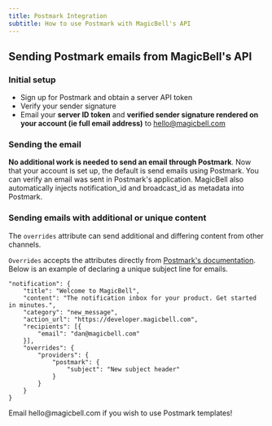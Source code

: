 ```yaml
---
title: Postmark Integration
subtitle: How to use Postmark with MagicBell's API
---
```


## Sending Postmark emails from MagicBell's API

### Initial setup

- Sign up for Postmark and obtain a server API token
- Verify your sender signature
- Email your **server ID token** and **verified sender signature rendered on your account (ie full email address)** to hello@magicbell.com

### Sending the email

**No additional work is needed to send an email through Postmark**. Now that your account is set up, the default is send emails using Postmark. You can verify an email was sent in Postmark's application. MagicBell also automatically injects notification_id and broadcast_id as metadata into Postmark.

### Sending emails with additional or unique content

The `overrides` attribute can send additional and differing content from other channels.

`Overrides` accepts the attributes directly from [Postmark's documentation](https://postmarkapp.com/developer/api/email-api). Below is an example of declaring a unique subject line for emails.

```shell hideHeader
"notification": {
    "title": "Welcome to MagicBell",
    "content": "The notification inbox for your product. Get started in minutes.",
    "category": "new_message",
    "action_url": "https://developer.magicbell.com",
    "recipients": [{
        "email": "dan@magicbell.com"
    }],
    "overrides": {
        "providers": {
            "postmark": {
                "subject": "New subject header"
            }
        }
    }
}
```

<Note>
Email hello@magicbell.com if you wish to use Postmark templates!
</Note>